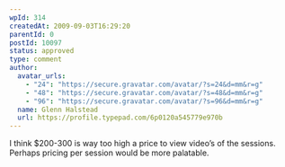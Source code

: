 ```yaml
---
wpId: 314
createdAt: 2009-09-03T16:29:20
parentId: 0
postId: 10097
status: approved
type: comment
author:
  avatar_urls:
    - "24": "https://secure.gravatar.com/avatar/?s=24&d=mm&r=g"
    - "48": "https://secure.gravatar.com/avatar/?s=48&d=mm&r=g"
    - "96": "https://secure.gravatar.com/avatar/?s=96&d=mm&r=g"
  name: Glenn Halstead
  url: https://profile.typepad.com/6p0120a545779e970b
---
```


I think $200-300 is way too high a price to view video’s of the sessions. Perhaps pricing per session would be more palatable.